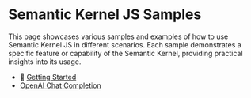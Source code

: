 
# Semantic Kernel JS Samples

This page showcases various samples and examples of how to use Semantic Kernel JS in different scenarios. Each sample demonstrates a specific feature or capability of the Semantic Kernel, providing practical insights into its usage.


- 📖 [Getting Started](/getting-started)
- [OpenAI Chat Completion](/ai-services/openai/chat-completion)
